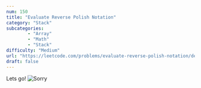 ```yaml
---
num: 150
title: "Evaluate Reverse Polish Notation"
category: "Stack"
subcategories: 
        - "Array"
        - "Math"
        - "Stack"
difficulty: "Medium"
url: "https://leetcode.com/problems/evaluate-reverse-polish-notation/description/"
draft: false
---
```


Lets go!
![Sorry](cat-cute.gif)

<script src="https://giscus.app/client.js"
        data-repo="Obito-git/kernox_web"
        data-repo-id="R_kgDONwcq4A"
        data-category="Q&A"
        data-category-id="DIC_kwDONwcq4M4Cma-O"
        data-mapping="pathname"
        data-strict="0"
        data-reactions-enabled="1"
        data-emit-metadata="0"
        data-input-position="bottom"
        data-theme="transparent_dark"
        data-lang="en"
        crossorigin="anonymous"
        async>
</script>